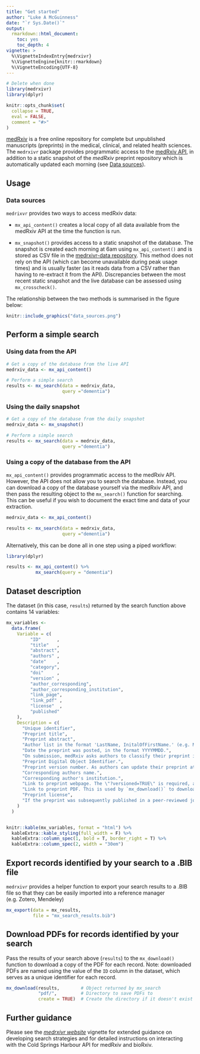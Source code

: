 ```yaml
---
title: "Get started"
author: "Luke A McGuinness"
date: "`r Sys.Date()`"
output:
  rmarkdown::html_document:
    toc: yes
    toc_depth: 4
vignette: >
  %\VignetteIndexEntry{medrxivr}
  %\VignetteEngine{knitr::rmarkdown}
  %\VignetteEncoding{UTF-8}
---
```


```r
# Delete when done
library(medrxivr)
library(dplyr)

knitr::opts_chunk$set(
  collapse = TRUE,
  eval = FALSE,
  comment = "#>"
)

```

[medRxiv](https://www.medrxiv.org/) is a free online repository for complete but unpublished manuscripts (preprints) in the medical, clinical, and related health sciences. The `medrxivr` package provides programmatic access to the [medRxiv API](https://api.biorxiv.org/), in addition to a static snapshot of the _medRxiv_ preprint repository which is automatically updated each morning (see [Data sources](#data-sources)). 

## Usage

### Data sources

`medrixvr` provides two ways to access medRxiv data:  

  - `mx_api_content()` creates a local copy of all data available from the medRxiv API at the time the function is run.
  
  - `mx_snapshot()` provides access to a static snapshot of the database. The snapshot is created each morning at 6am using `mx_api_content()` and is stored as CSV file in the [medrxivr-data repository](https://github.com/mcguinlu/medrxivr-data). This method does not rely on the API (which can become unavailable during peak usage times) and is usually faster (as it reads data from a CSV rather than having to re-extract it from the API). Discrepancies between the most recent static snapshot and the live database can be assessed using `mx_crosscheck()`.
  
The relationship between the two methods is summarised in the figure below:
  
``` r

knitr::include_graphics("data_sources.png")
```
  
## Perform a simple search

### Using data from the API

``` r

# Get a copy of the database from the live API
medrxiv_data <- mx_api_content()

# Perform a simple search
results <- mx_search(data = medrxiv_data,
                     query ="dementia")

```

### Using the daily snapshot

``` r

# Get a copy of the database from the daily snapshot
medrxiv_data <- mx_snapshot()

# Perform a simple search
results <- mx_search(data = medrxiv_data,
                     query ="dementia")

```

### Using a copy of the database from the API

`mx_api_content()` provides programmatic access to the medRxiv API. However, the API does not allow you to search the database. Instead, you can download a copy of the database yourself via the medRxiv API, and then pass the resulting object to the `mx_search()` function for searching. This can be useful if you wish to document the exact time and data of your extraction.

``` r

medrxiv_data <- mx_api_content()

results <- mx_search(data = medrxiv_data,
                     query ="dementia")

```

Alternatively, this can be done all in one step using a piped workflow:

``` r
library(dplyr)

results <- mx_api_content() %>%
           mx_search(query = "dementia")

```

## Dataset description

The dataset (in this case, `results`) returned by the search function above contains 14 variables: 

```r

mx_variables <-
  data.frame(
    Variable = c(
         "ID"      ,
         "title"   ,
         "abstract",
         "authors" ,
         "date"    ,
         "category",
         "doi"     ,
         "version" ,
         "author_corresponding",
         "author_corresponding_institution",
         "link_page",
         "link_pdf" ,
         "license"  ,
         "published"
    ),
    Description = c(
      "Unique identifier",
      "Preprint title",
      "Preprint abstract",
      "Author list in the format 'LastName, InitalOfFirstName.' (e.g. McGuinness, L.). Authors are seperated by a semi-colon.",
      "Date the preprint was posted, in the format YYYYMMDD.",
      "On submission, medRxiv asks authors to classify their preprint into one of a set number of subject categories.",
      "Preprint Digital Object Identifier.",
      "Preprint version number. As authors can update their preprint at any time, this indicates which version of a given preprint the record refers to.", 
      "Corresponding authors name.",
      "Corresponding author's institution.",
      "Link to preprint webpage. The \"?versioned=TRUE\" is required, as otherwise, the URL will resolve to the most recent version of the article (assuming there is >1 version available).",
      "Link to preprint PDF. This is used by `mx_download()` to download a copy of the PDF for that preprint.",
      "Preprint license",
      "If the preprint was subsequently published in a peer-reviewed journal, this variable contains the DOI of the published version."
    )
  )


knitr::kable(mx_variables, format = "html") %>%
  kableExtra::kable_styling(full_width = F) %>%
  kableExtra::column_spec(1, bold = T, border_right = T) %>%
  kableExtra::column_spec(2, width = "30em")
```

## Export records identified by your search to a .BIB file

`medrxivr` provides a helper function to export your search results to a .BIB file so that they can be easily imported into a reference manager (e.g. Zotero, Mendeley)

```r

mx_export(data = mx_results,
          file = "mx_search_results.bib")

```

## Download PDFs for records identified by your search

Pass the results of your search above (`results`) to the `mx_download()` function to download a copy of the PDF for each record. Note: downloaded PDFs are named using the value of the `ID` column in the dataset, which serves as a unique identifier for each record.

```r

mx_download(results,        # Object returned by mx_search
            "pdf/",         # Directory to save PDFs to 
            create = TRUE)  # Create the directory if it doesn't exist

```


## Further guidance

Please see the *[medrxivr website](https://mcguinlu.github.io/medrxivr/index.html)* vignette for extended guidance on developing search strategies and for detailed instructions on interacting with the Cold Springs Harbour API for medRxiv and bioRxiv.
